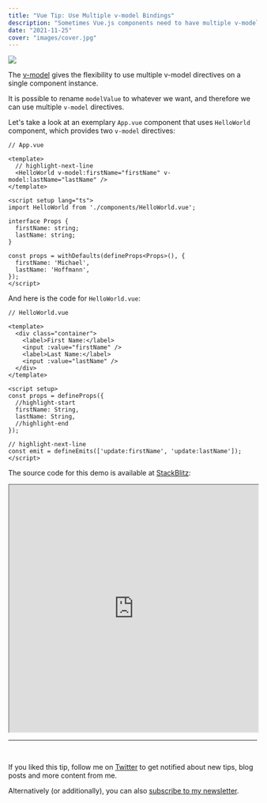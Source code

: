 ```yaml
---
title: "Vue Tip: Use Multiple v-model Bindings"
description: "Sometimes Vue.js components need to have multiple v-model bindings."
date: "2021-11-25"
cover: "images/cover.jpg"
---
```

![](./images/cover.jpg)

The [v-model](https://v3.vuejs.org/guide/component-basics.html#using-v-model-on-components) gives the flexibility to
use multiple v-model directives on a single component instance.

It is possible to rename `modelValue` to whatever we want, and therefore we can use multiple `v-model` directives.

Let's take a look at an exemplary `App.vue` component that uses `HelloWorld` component, which provides two `v-model` directives:

```vue
// App.vue

<template>
  // highlight-next-line
  <HelloWorld v-model:firstName="firstName" v-model:lastName="lastName" />
</template>

<script setup lang="ts">
import HelloWorld from './components/HelloWorld.vue';

interface Props {
  firstName: string;
  lastName: string;
}

const props = withDefaults(defineProps<Props>(), {
  firstName: 'Michael',
  lastName: 'Hoffmann',
});
</script>
```

And here is the code for `HelloWorld.vue`:

```vue
// HelloWorld.vue

<template>
  <div class="container">
    <label>First Name:</label>
    <input :value="firstName" />
    <label>Last Name:</label>
    <input :value="lastName" />
  </div>
</template>

<script setup>
const props = defineProps({
  //highlight-start
  firstName: String,
  lastName: String,
  //highlight-end
});

// highlight-next-line
const emit = defineEmits(['update:firstName', 'update:lastName']);
</script>
```

The source code for this demo is available at [StackBlitz](https://stackblitz.com/edit/vitejs-vite-tt9c3z?file=src/components/App.vue):

<iframe width="100%" height="500" src="https://stackblitz.com/edit/vitejs-vite-tt9c3z?file=src/components/App.vue&embed=1"></iframe>
<br/>

---
<br/>

If you liked this tip, follow me on [Twitter](https://twitter.com/mokkapps) to get notified about new tips, blog posts and more content from me.

Alternatively (or additionally), you can also [subscribe to my newsletter](https://mokkapps.de/newsletter).
